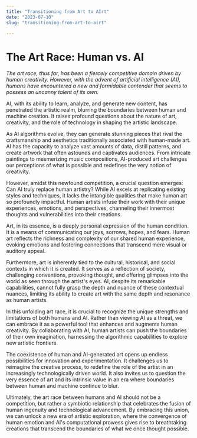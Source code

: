 ```yaml
---
title: "Transitioning from Art to AIrt"
date: "2023-07-10"
slug: "transitioning-from-art-to-airt"

---
```


# The Art Race: Human vs. AI

*The art race, thus far, has been a fiercely competitive domain driven by human creativity. However, with the advent of artificial intelligence (AI), humans have encountered a new and formidable contender that seems to possess an uncanny talent of its own.*

AI, with its ability to learn, analyze, and generate new content, has penetrated the artistic realm, blurring the boundaries between human and machine creation. It raises profound questions about the nature of art, creativity, and the role of technology in shaping the artistic landscape.

As AI algorithms evolve, they can generate stunning pieces that rival the craftsmanship and aesthetics traditionally associated with human-made art. AI has the capacity to analyze vast amounts of data, distill patterns, and create artwork that often astounds and captivates audiences. From intricate paintings to mesmerizing music compositions, AI-produced art challenges our perceptions of what is possible and redefines the very notion of creativity.

However, amidst this newfound competition, a crucial question emerges: Can AI truly replace human artistry? While AI excels at replicating existing styles and techniques, it lacks the intangible qualities that make human art so profoundly impactful. Human artists infuse their work with their unique experiences, emotions, and perspectives, channeling their innermost thoughts and vulnerabilities into their creations.

Art, in its essence, is a deeply personal expression of the human condition. It is a means of communicating our joys, sorrows, hopes, and fears. Human art reflects the richness and complexity of our shared human experience, evoking emotions and fostering connections that transcend mere visual or auditory appeal.

Furthermore, art is inherently tied to the cultural, historical, and social contexts in which it is created. It serves as a reflection of society, challenging conventions, provoking thought, and offering glimpses into the world as seen through the artist's eyes. AI, despite its remarkable capabilities, cannot fully grasp the depth and nuance of these contextual nuances, limiting its ability to create art with the same depth and resonance as human artists.

In this unfolding art race, it is crucial to recognize the unique strengths and limitations of both humans and AI. Rather than viewing AI as a threat, we can embrace it as a powerful tool that enhances and augments human creativity. By collaborating with AI, human artists can push the boundaries of their own imagination, harnessing the algorithmic capabilities to explore new artistic frontiers.

The coexistence of human and AI-generated art opens up endless possibilities for innovation and experimentation. It challenges us to reimagine the creative process, to redefine the role of the artist in an increasingly technologically driven world. It also invites us to question the very essence of art and its intrinsic value in an era where boundaries between human and machine continue to blur.

Ultimately, the art race between humans and AI should not be a competition, but rather a symbiotic relationship that celebrates the fusion of human ingenuity and technological advancement. By embracing this union, we can unlock a new era of artistic exploration, where the convergence of human emotion and AI's computational prowess gives rise to breathtaking creations that transcend the boundaries of what we once thought possible.
